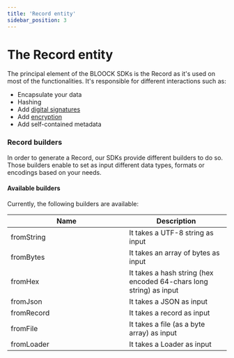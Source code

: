 ```yaml
---
title: 'Record entity'
sidebar_position: 3
---
```


# The Record entity

The principal element of the BLOOCK SDKs is the Record as it's used on most of the functionalities. It's responsible for different interactions such as:

- Encapsulate your data
- Hashing
- Add [digital signatures](./../../../key/concepts/supported-operations/#digital-signature)
- Add [encryption](./../../../key/concepts/supported-operations/#encryption)
- Add self-contained metadata

### Record builders

In order to generate a Record, our SDKs provide different builders to do so. Those builders enable to set as input different data types, formats or encodings based on your needs.

#### Available builders

Currently, the following builders are available:

<table>
  <thead>
    <tr>
      <th width="256">Name</th>
      <th>Description</th>
    </tr>
  </thead>
  <tbody>
    <tr>
      <td>fromString</td>
      <td>It takes a UTF-8 string as input</td>
    </tr>
    <tr>
      <td>fromBytes</td>
      <td>It takes an array of bytes as input</td>
    </tr>
    <tr>
      <td>fromHex</td>
      <td>
        It takes a hash string (hex encoded 64-chars long string) as input
      </td>
    </tr>
    <tr>
      <td>fromJson</td>
      <td>It takes a JSON as input</td>
    </tr>
    <tr>
      <td>fromRecord</td>
      <td>It takes a record as input</td>
    </tr>
    <tr>
      <td>fromFile</td>
      <td>It takes a file (as a byte array) as input</td>
    </tr>
    <tr>
      <td>fromLoader</td>
      <td>It takes a Loader as input</td>
    </tr>
  </tbody>
</table>
